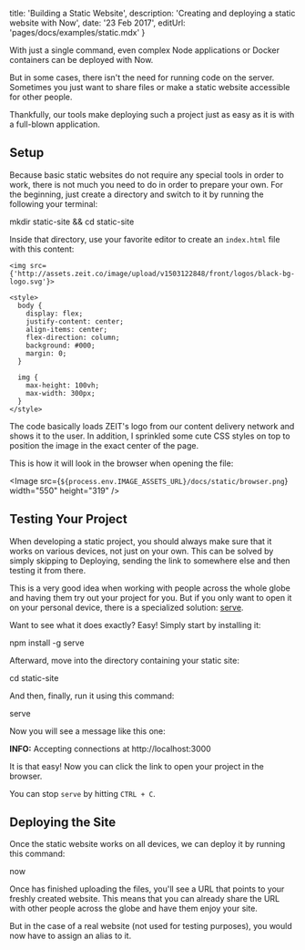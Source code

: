 

  title: 'Building a Static Website',
  description: 'Creating and deploying a static website with Now',
  date: '23 Feb 2017',
  editUrl: 'pages/docs/examples/static.mdx'
}

With just a single command, even complex Node applications or Docker containers can be deployed with Now.

But in some cases, there isn't the need for running code on the server. Sometimes you just want to share files or make a static website accessible for other people.

Thankfully, our tools make deploying such a project just as easy as it is with a full-blown application.

## Setup

Because basic static websites do not require any special tools in order to work, there is not much you need to do in order to prepare your own. For the beginning, just create a directory and switch to it by running the following your terminal:

<TerminalInput>mkdir static-site && cd static-site</TerminalInput>

Inside that directory, use your favorite editor to create an `index.html` file with this content:

```
<img src={'http://assets.zeit.co/image/upload/v1503122848/front/logos/black-bg-logo.svg'}>

<style>
  body {
    display: flex;
    justify-content: center;
    align-items: center;
    flex-direction: column;
    background: #000;
    margin: 0;
  }

  img {
    max-height: 100vh;
    max-width: 300px;
  }
</style>
```

The code basically loads ZEIT's logo from our content delivery network and shows it to the user. In addition, I sprinkled some cute CSS styles on top to position the image in the exact center of the page.

This is how it will look in the browser when opening the file:

<Image
  src={`${process.env.IMAGE_ASSETS_URL}/docs/static/browser.png`}
  width="550"
  height="319"
/>

## Testing Your Project

When developing a static project, you should always make sure that it works on various devices, not just on your own. This can be solved by simply skipping to <InternalLink href="/docs/examples/static#deploying-the-site">Deploying</InternalLink>, sending the link to somewhere else and then testing it from there.

This is a very good idea when working with people across the whole globe and having them try out your project for you. But if you only want to open it on your personal device, there is a specialized solution: [serve](https://github.com/zeit/serve).

Want to see what it does exactly? Easy! Simply start by installing it:

<TerminalInput>npm install -g serve</TerminalInput>

Afterward, move into the directory containing your static site:

<TerminalInput>cd static-site</TerminalInput>

And then, finally, run it using this command:

<TerminalInput>serve</TerminalInput>

Now you will see a message like this one:

<TerminalOutput>
  <b style={{ fontWeight: 'normal', color: '#fd7cfc' }}>INFO:</b> Accepting
  connections at http://localhost:3000
</TerminalOutput>

It is that easy! Now you can click the link to open your project in the browser.

You can stop `serve` by hitting `CTRL + C`.

## Deploying the Site

Once the static website works on all devices, we can deploy it by running this command:

<TerminalInput>now</TerminalInput>

Once <Now color="#000" /> has finished uploading the files, you'll see a URL that points to your freshly created website. This means that you can already share the URL with other people across the globe and have them enjoy your site.

But in the case of a real website (not used for testing purposes), you would now have to <InternalLink href="/docs/features/aliases">assign an alias</InternalLink> to it.


